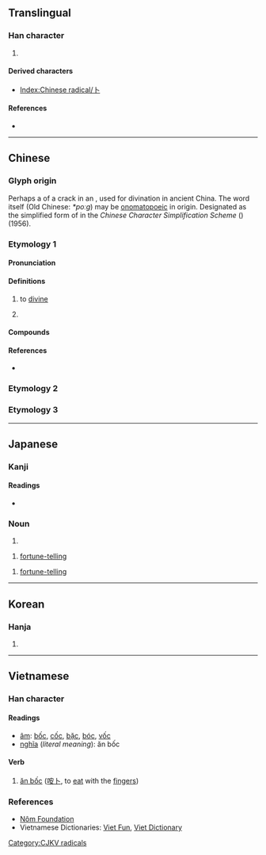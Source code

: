 {{also|蔔|ト}}
{{character info/new}}
==Translingual==
{{stroke order|type=animate}}

===Han character===
{{Han char|rn=25|rad=卜|as=00|sn=2|four=23000|canj=Y|ids=⿰丨丶}}

# {{mul-kangxi radical-def}}

====Derived characters====
* [[Index:Chinese radical/卜]]

====References====
* {{Han ref|kx=0157.250|dkj=02774|dj=0361.150|hdz=10091.110|uh=535C|ud=21340|bh=A452|bd=42066}}

----

==Chinese==

===Glyph origin===
{{Han etym}}
Perhaps a {{liushu|p|nocap=1}} of a crack in an {{w|oracle bone}}, used for divination in ancient China. The word itself (Old Chinese: ''*poːɡ'') may be [[onomatopoeia|onomatopoeic]] in origin. Designated as the simplified form of {{l|mul|蔔}} in the ''Chinese Character Simplification Scheme'' ({{w2|zh|漢字簡化方案}}) (1956).

===Etymology 1===
{{zh-forms}}

====Pronunciation====
{{zh-pron
|m=bǔ
|c=buk1
|h=pfs=puk
|mn=pok/tw:poh
|mn_note=poh - also written as 博; pok - surname (Mainland)
|w=
|mc=y
|oc=y
|cat=v,pn
}}

====Definitions====
{{zh-hanzi}}

# {{lb|zh|literary}} to [[divine]]
# {{surname|lang=zh}}

====Compounds====
{{zh-der|卜卦|卜夜卜晝|卜兒|卜課|卜居|卜鄰|太卜|卜辭|卜者|卜征|卜老|卜日|卜筮|卜宅|卜年|卜窀穸|卜算|存亡未卜|占卜|問卜|卜度|吉卜賽人|卜吉|卜築|卜珓|卜易|卜婿|卜人|吉凶未卜|卜卜|卜祝|前途未卜|卜晝卜夜|不卜可知|狼卜食|玉枝卜壽|成都賣卜|拉卜楞|殷墟卜辭|未卜先知|油花卜|求神問卜|死生未卜|枚卜|貨卜|老醫少卜|耳卜|鳥卜|預卜|賣卜測字|貞卜文字|響卜|龜卜|賣卜|羊卜|醫卜星相|未卜}}

====References====
* {{thcwd|64}}

===Etymology 2===
{{zh-see|蔔}}

===Etymology 3===
{{zh-see|欲|v}}

----

==Japanese==

===Kanji===
{{ja-kanji|grade=8|rs=卜00}}

====Readings====
* {{ja-readings|goon=[[ほく]] (hoku)|kanon=[[ほく]] (hoku)|kanyoon=[[ぼく]] (boku)|kun=[[うらなう]] (uranau), [[うらない]] (uranai)}}

===Noun===
{{ja-noun|うらない}}

# {{alternative form of|占い|lang=ja}}

{{ja-noun|ぼく}}

# {{lb|ja|archaic|sort=ほく'}} [[fortune-telling]]

{{ja-noun|うら}}

# {{lb|ja|archaic|sort=うら}} [[fortune-telling]]

----

==Korean==

===Hanja===
{{ko-hanja|hangeul=복|rv=bok|mr=pok|y=pok}}

# {{defn|lang=ko|sort=卜00}}

----

==Vietnamese==

===Han character===
{{vi-hantu|rs=卜00}}

====Readings====
* [[音読|âm]]: [[bốc]], [[cốc]], [[bặc]], [[bóc]], [[vốc]]
* [[意義|nghĩa]] (''literal meaning''): ăn bốc

====Verb====
{{head|vi|verb|sc=Hant}}{{attention|vi|may need inflection template}}

# [[ăn bốc]] ([[咹卜]], to [[eat]] with the [[fingers]])

===References===
* [http://nomfoundation.org/common/nom_details.php?codepoint=535c Nôm Foundation]
* Vietnamese Dictionaries: [http://dict.vietfun.com Viet Fun], [http://www.vietdictionary.com Viet Dictionary]

[[Category:CJKV radicals]]

{{cln|vi|verbs}}